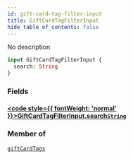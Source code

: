 ```yaml
---
id: gift-card-tag-filter-input
title: GiftCardTagFilterInput
hide_table_of_contents: false
---
```








No description

```graphql
input GiftCardTagFilterInput {
  search: String
}
```


### Fields

#### [<code style={{ fontWeight: 'normal' }}>GiftCardTagFilterInput.<b>search</b></code>](#)<Bullet />[`String`](../../../developer/api-reference/scalars/string) <Badge class="secondary" text="scalar"/>
> 
> 



### Member of

[`giftCardTags`](../../../developer/api-reference/queries/gift-card-tags)  <Badge class="secondary" text="query"/>



